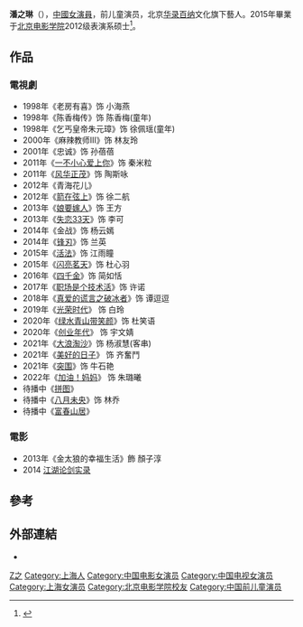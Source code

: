{{藝人
| 姓名 = 潘之琳
| 類型 = 女演員
| 圖片 =
| 圖片尺寸 =
| 圖片簡介 =
| 羅馬拼音 = Pan Zhi Lin 
| 英文名 =Feeling 
| 原名 =
| 綽號 = 
| 國籍 = {{PRC}}
| 民族 = [[汉族|汉族]]
| 籍貫 =
| 出生日期 = {{birth date and age|1989|9|5}}
| 出生地點 = {{CHN}}[[上海|上海]][[长宁区|长宁区]]
| 職業 = [[演員|演員]]
| 語言 = 
| 教育程度 = [[北京电影学院|北京电影学院]]表演系2008级本科<br>[[北京电影学院|北京电影学院]]表演系2012级硕士
| 出道作 =
| 出道日期 = 
| 代表作 =
| 活躍年代 = 1998年至今
| 經紀公司 = [[华录百纳|华录百纳]]  
| imdb = 6867813
}}
'''潘之琳'''（{{bd|1989年|9月5日|}}），[[中國|中國]][[女演員|女演員]]，前儿童演员，北京[[华录百纳|华录百纳]]文化旗下藝人。2015年畢業于[[北京电影学院|北京电影学院]]2012级表演系硕士<REF>
{{Cite web |url=http://ent.sina.com.cn/v/m/2015-06-19/doc-ifxefurt9422702.shtml |title=潘之琳《茗天闪亮》一天哭七遍成水龙头 |access-date=2016-08-18 |archive-date=2017-03-05 |archive-url=https://web.archive.org/web/20170305003648/http://ent.sina.com.cn/v/m/2015-06-19/doc-ifxefurt9422702.shtml |dead-url=no }}
</REF>。

==作品==
===電視劇===
*1998年《老房有喜》饰 小海燕
*1998年《陈香梅传》饰 陈香梅(童年) 
*1998年《乞丐皇帝朱元璋》饰 徐佩瑶(童年) 
*2000年《麻辣教师Ⅲ》饰 林友玲
*2001年《忠诚》饰 孙蓓蓓
*2011年《[[一不小心爱上你|一不小心爱上你]]》饰 秦米粒
*2011年《[[风华正茂|风华正茂]]》饰 陶斯咏
*2012年《青海花儿》
*2012年《[[箭在弦上|箭在弦上]]》饰 徐二航
*2013年《[[娘要嫁人|娘要嫁人]]》饰 王方
*2013年《[[失恋33天_(电视剧)|失恋33天]]》饰 李可
*2014年《金战》饰 杨云嫣
*2014年《[[锋刃|锋刃]]》饰 兰英
*2015年《[[活法|活法]]》饰 江雨瞳
*2015年《[[闪亮茗天|闪亮茗天]]》饰 杜心羽
*2016年《[[四千金_(中国电视剧)|四千金]]》饰 简如恬
*2017年《[[职场是个技术活|职场是个技术活]]》饰 许诺
*2018年《[[真爱的谎言之破冰者|真爱的谎言之破冰者]]》饰 谭逗逗
*2019年《[[光荣时代|光荣时代]]》 饰 白玲
*2020年《[[绿水青山带笑颜|绿水青山带笑颜]]》饰 杜笑语
*2020年《[[创业年代|创业年代]]》 饰 宇文婧
*2021年《[[大浪淘沙|大浪淘沙]]》饰 杨淑慧(客串)
*2021年《[[美好的日子|美好的日子]]》 饰 齐奮鬥
*2021年《[[突围|突围]]》饰 牛石艳
*2022年《[[加油！妈妈|加油！妈妈]]》 饰 朱璐曦
*待播中《[[拼图_(电视剧)|拼图]]》
*待播中《[[八月未央_(电视剧)|八月未央]]》饰 林乔
*待播中《[[富春山居|富春山居]]》

===電影===
* 2013年《金太狼的幸福生活》飾 顏子淳
* 2014 [[江湖论剑实录|江湖论剑实录]]

==參考==
{{REFLIST}}

==外部連結==
*{{Sinaweibo|tomatofeeling}}
{{DEFAULTSORT:P潘}}
[[Category:潘姓|Z之]]
[[Category:上海人|Category:上海人]]
[[Category:中国电影女演员|Category:中国电影女演员]]
[[Category:中国电视女演员|Category:中国电视女演员]]
[[Category:上海女演员|Category:上海女演员]]
[[Category:北京电影学院校友|Category:北京电影学院校友]]
[[Category:中国前儿童演员|Category:中国前儿童演员]]